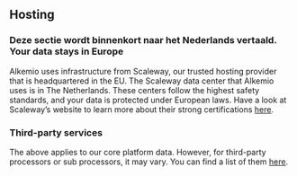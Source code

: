 ## Hosting

### Deze sectie wordt binnenkort naar het Nederlands vertaald. Your data stays in Europe

Alkemio uses infrastructure from Scaleway, our trusted hosting provider that is headquartered in the EU.
The Scaleway data center that Alkemio uses is in The Netherlands.
These centers follow the highest safety standards, and your data is protected under European laws.
Have a look at Scaleway’s website to learn more about their strong certifications [here](https://www.scaleway.com/en/security-and-resilience/).

### Third-party services

The above applies to our core platform data.
However, for third-party processors or sub processors, it may vary.
You can find a list of them [here](https://welcome.alkem.io/third-parties/).
